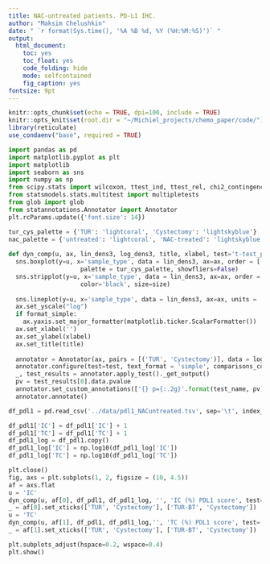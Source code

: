 ```yaml
---
title: NAC-untreated patients. PD-L1 IHC.
author: "Maksim Chelushkin"
date: " `r format(Sys.time(), '%A %B %d, %Y (%H:%M:%S)')` "
output:
  html_document: 
    toc: yes
    toc_float: yes
    code_folding: hide
    mode: selfcontained
    fig_caption: yes
fontsize: 9pt
---
```


```r
knitr::opts_chunk$set(echo = TRUE, dpi=100, include = TRUE)
knitr::opts_knit$set(root.dir = "~/Michiel_projects/chemo_paper/code/")
library(reticulate)
use_condaenv("base", required = TRUE)
```


```python
import pandas as pd
import matplotlib.pyplot as plt
import matplotlib
import seaborn as sns
import numpy as np
from scipy.stats import wilcoxon, ttest_ind, ttest_rel, chi2_contingency, fisher_exact
from statsmodels.stats.multitest import multipletests
from glob import glob
from statannotations.Annotator import Annotator
plt.rcParams.update({'font.size': 14})
```

```python
tur_cys_palette = {'TUR': 'lightcoral', 'Cystectomy': 'lightskyblue'}
nac_palette = {'untreated': 'lightcoral', 'NAC-treated': 'lightskyblue'}
  
def dyn_comp(u, ax, lin_dens3, log_dens3, title, xlabel, test='t-test_paired', test_name = 't-test paired', size=3, format_simple = True):
  sns.boxplot(y=u, x='sample_type', data = lin_dens3, ax=ax, order = ['TUR', 'Cystectomy'],
                    palette = tur_cys_palette, showfliers=False)
  sns.stripplot(y=u, x='sample_type', data = lin_dens3, ax=ax, order = ['TUR', 'Cystectomy'],
                    color='black', size=size)
      
  sns.lineplot(y=u, x='sample_type', data = lin_dens3, ax=ax, units = 'pt_number', estimator=None, linewidth=0.35, color = 'grey')
  ax.set_yscale("log")
  if format_simple:
    ax.yaxis.set_major_formatter(matplotlib.ticker.ScalarFormatter())
  ax.set_xlabel('')
  ax.set_ylabel(xlabel)
  ax.set_title(title)
  
  annotator = Annotator(ax, pairs = [('TUR', 'Cystectomy')], data = log_dens3, x='sample_type', y=u, order=['TUR', 'Cystectomy'])
  annotator.configure(test=test, text_format = 'simple', comparisons_correction='BH')
  _, test_results = annotator.apply_test()._get_output()
  pv = test_results[0].data.pvalue
  annotator.set_custom_annotations(['{} p={:.2g}'.format(test_name, pv)])
  annotator.annotate()
```

```python
df_pdl1 = pd.read_csv('../data/pdl1_NACuntreated.tsv', sep='\t', index_col=0)
```

```python
df_pdl1['IC'] = df_pdl1['IC'] + 1
df_pdl1['TC'] = df_pdl1['TC'] + 1
df_pdl1_log = df_pdl1.copy()
df_pdl1_log['IC'] = np.log10(df_pdl1_log['IC'])
df_pdl1_log['TC'] = np.log10(df_pdl1_log['TC'])
```

```python
plt.close()
fig, axs = plt.subplots(1, 2, figsize = (10, 4.5))
af = axs.flat
u = 'IC'
dyn_comp(u, af[0], df_pdl1, df_pdl1_log, '', 'IC (%) PDL1 score', test='Wilcoxon', test_name = 'Wilcoxon')
_ = af[0].set_xticks(['TUR', 'Cystectomy'], ['TUR-BT', 'Cystectomy'])
u = 'TC'
dyn_comp(u, af[1], df_pdl1, df_pdl1_log,'', 'TC (%) PDL1 score', test='Wilcoxon', test_name = 'Wilcoxon')
_ = af[1].set_xticks(['TUR', 'Cystectomy'], ['TUR-BT', 'Cystectomy'])

plt.subplots_adjust(hspace=0.2, wspace=0.4)
plt.show()
```

